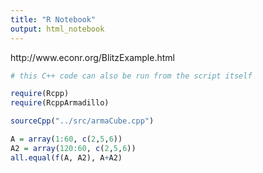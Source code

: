 ```yaml
---
title: "R Notebook"
output: html_notebook
---
```


http://www.econr.org/BlitzExample.html


```r
# this C++ code can also be run from the script itself

require(Rcpp)
require(RcppArmadillo)

sourceCpp("../src/armaCube.cpp")

A = array(1:60, c(2,5,6))
A2 = array(120:60, c(2,5,6))
all.equal(f(A, A2), A+A2)
```

